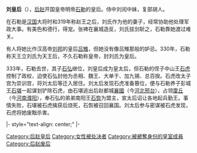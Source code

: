 '''刘皇后'''（{{bd|？||333年}}），[[后赵|后赵]]开国皇帝明帝[[石勒|石勒]]的皇后。侍中刘闰中妹，复部胡人。

在石勒是[[前赵|汉国]]大将时和319年称赵王之后，刘氏作为他的妻子，经常协助他处理军政大事。有美色和德行，得宠。张禆在襄城造反，刘氏拔剑斩之，石勒靠她渡过难关。

有人将她比作汉高帝[[刘邦|刘邦]]的皇后[[吕雉|吕雉]]，但她没有像吕雉那般的妒忌。330年，石勒称天王立刘氏为天王后，不久石勒称皇帝，封刘氏为皇后。

333年，石勒去世，其子[[石弘|石弘]]继位，刘皇后成为皇太后，但石勒的侄子中山王[[石虎|石虎]]控制了政权，迫使石弘封他为丞相、魏王、大单于、加九锡、总百揆。石虎改太子宫为崇训宫，将刘太后等迁入居住。刘太后发现石虎准备篡位，便与石勒养子彭城王[[石堪|石堪]]一起谋划铲除石虎，由石堪逃出后赵都城[[襄國|襄國]]（今[[河北|河北]][[邢台|邢台]]），占领[[廩丘|廩丘]]（今[[河南|河南]][[濮阳|濮阳]]），奉石弘的弟弟南阳王[[石恢|石恢]]为盟主，宣太后诏让各地起兵勤王。事情失败，石堪被石虎擒获后烧死，石恢被召回襄国。刘太后参与密谋被石虎发现，石虎将她废黜杀害。

{{start box}}
|- style="text-align: center;"
{{s-bef|before=[[前赵|前赵]][[羊獻容|羊皇后]]}}
{{s-ttl|rows=2|title=[[:category:后赵皇后|后赵皇后]]|years=330年—333年}}
{{s-aft|rows=2|after=[[鄭櫻桃|郑皇后]]}}
|-
{{s-bef|before=[[前赵|前赵]][[劉芳_(皇后)|刘皇后]]}}
{{end box}}

{{十六國趙國及冉魏皇后}}

[[Category:后赵皇后|Category:后赵皇后]]
[[Category:女性被处决者|Category:女性被处决者]]
[[Category:被褫奪身份的皇室成員|Category:被褫奪身份的皇室成員]]
[[Category:后赵废后|Category:后赵废后]]